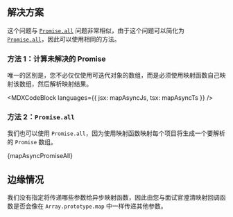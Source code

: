 

## 解决方案

这个问题与 [`Promise.all`](/questions/javascript/promise-all) 问题非常相似，由于这个问题可以简化为 [`Promise.all`](/questions/javascript/promise-all)，因此可以使用相同的方法。

### 方法 1：计算未解决的 Promise

唯一的区别是，您不必仅仅使用可迭代对象的数组，而是必须使用映射函数自己映射该数组，然后解析映射结果。

<MDXCodeBlock languages={{ jsx: mapAsyncJs, tsx: mapAsyncTs }} />

### 方法 2：`Promise.all`

我们也可以使用 `Promise.all`，因为使用映射函数映射每个项目将生成一个要解析的 `Promise` 数组。

<MDXCodeBlock>
  {mapAsyncPromiseAll}
</MDXCodeBlock>

## 边缘情况

我们没有指定将传递哪些参数给异步映射函数，因此由您与面试官澄清映射回调函数是否会像在 `Array.prototype.map` 中一样传递其他参数。
